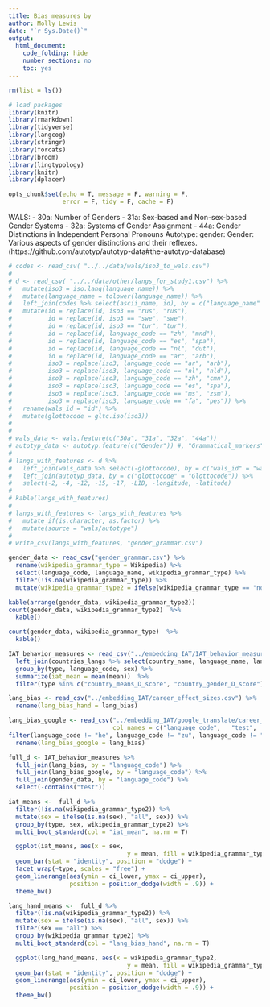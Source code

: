 ```yaml
---
title: Bias measures by 
author: Molly Lewis 
date: "`r Sys.Date()`"
output: 
  html_document:
    code_folding: hide
    number_sections: no
    toc: yes
---
```

  
```r
rm(list = ls())

# load packages
library(knitr)
library(rmarkdown)
library(tidyverse)
library(langcog)
library(stringr)
library(forcats)
library(broom)
library(lingtypology)
library(knitr)
library(dplacer)

opts_chunk$set(echo = T, message = F, warning = F, 
               error = F, tidy = F, cache = F)
```

WALS:
  - 30a: Number of Genders
  - 31a: Sex-based and Non-sex-based Gender Systems
  - 32a: Systems of Gender Assignment
  - 44a: Gender Distinctions in Independent Personal Pronouns
Autotype:
  gender: Gender: Various aspects of gender distinctions and their reflexes. (https://github.com/autotyp/autotyp-data#the-autotyp-database)
  
  
```r
# codes <- read_csv( "../../data/wals/iso3_to_wals.csv")
# 
# d <- read_csv( "../../data/other/langs_for_study1.csv") %>%
#   mutate(iso3 = iso.lang(language_name)) %>%
#   mutate(language_name = tolower(language_name)) %>%
#   left_join(codes %>% select(ascii_name, id), by = c("language_name" = "ascii_name")) %>%
#   mutate(id = replace(id, iso3 == "rus", "rus"),
#          id = replace(id, iso3 == "swe", "swe"),
#          id = replace(id, iso3 == "tur", "tur"),
#          id = replace(id, language_code == "zh", "mnd"),
#          id = replace(id, language_code == "es", "spa"),
#          id = replace(id, language_code == "nl", "dut"),
#          id = replace(id, language_code == "ar", "arb"),
#          iso3 = replace(iso3, language_code == "ar", "arb"),
#          iso3 = replace(iso3, language_code == "nl", "nld"),
#          iso3 = replace(iso3, language_code == "zh", "cmn"),
#          iso3 = replace(iso3, language_code == "es", "spa"),
#          iso3 = replace(iso3, language_code == "ms", "zsm"),
#          iso3 = replace(iso3, language_code == "fa", "pes")) %>%
#   rename(wals_id = "id") %>%
#   mutate(glottocode = gltc.iso(iso3))
#          
# 
# wals_data <- wals.feature(c("30a", "31a", "32a", "44a"))
# autotyp_data <- autotyp.feature(c("Gender")) #, "Grammatical_markers", "Agreement"))
# 
# langs_with_features <- d %>%
#   left_join(wals_data %>% select(-glottocode), by = c("wals_id" = "wals.code")) %>%
#   left_join(autotyp_data, by = c("glottocode" = "Glottocode")) %>%
#   select(-2, -4, -12, -15, -17, -LID, -longitude, -latitude)
# 
# kable(langs_with_features)
# 
# langs_with_features <- langs_with_features %>%
#   mutate_if(is.character, as.factor) %>%
#   mutate(source = "wals/autotype")
# 
# write_csv(langs_with_features, "gender_grammar.csv")
```

```r
gender_data <- read_csv("gender_grammar.csv") %>%
  rename(wikipedia_grammar_type = Wikipedia) %>%
  select(language_code, language_name, wikipedia_grammar_type) %>%
  filter(!is.na(wikipedia_grammar_type)) %>%
  mutate(wikipedia_grammar_type2 = ifelse(wikipedia_grammar_type == "none", "none", "MF"))

kable(arrange(gender_data, wikipedia_grammar_type2))
count(gender_data, wikipedia_grammar_type2)  %>%
  kable()

count(gender_data, wikipedia_grammar_type)  %>%
  kable()
```


```r
IAT_behavior_measures <- read_csv("../embedding_IAT/IAT_behavior_measures.csv") %>%
  left_join(countries_langs %>% select(country_name, language_name, language_code)) %>%
  group_by(type, language_code, sex) %>%
  summarize(iat_mean = mean(mean))  %>%
  filter(type %in% c("country_means_D_score", "country_gender_D_score"))

lang_bias <- read_csv("../embedding_IAT/career_effect_sizes.csv") %>%
  rename(lang_bias_hand = lang_bias)

lang_bias_google <- read_csv("../embedding_IAT/google_translate/career_effect_sizes_google.csv",
                             col_names = c("language_code",   "test",  "test_name", "lang_bias")) %>%
filter(language_code != "he", language_code != "zu", language_code != "th")   %>%
  rename(lang_bias_google = lang_bias)
```

```r
full_d <- IAT_behavior_measures %>%
  full_join(lang_bias, by = "language_code") %>%
  full_join(lang_bias_google, by = "language_code") %>%
  full_join(gender_data, by = "language_code") %>%
  select(-contains("test"))

iat_means <-  full_d %>%
  filter(!is.na(wikipedia_grammar_type2)) %>%
  mutate(sex = ifelse(is.na(sex), "all", sex)) %>%
  group_by(type, sex, wikipedia_grammar_type2) %>%
  multi_boot_standard(col = "iat_mean", na.rm = T)

  ggplot(iat_means, aes(x = sex, 
                                 y = mean, fill = wikipedia_grammar_type2)) +
  geom_bar(stat = "identity", position = "dodge") +
  facet_wrap(~type, scales = "free") +
  geom_linerange(aes(ymin = ci_lower, ymax = ci_upper),  
                 position = position_dodge(width = .9)) +
  theme_bw() 
```

```r
lang_hand_means <-  full_d %>%
  filter(!is.na(wikipedia_grammar_type2)) %>%
  mutate(sex = ifelse(is.na(sex), "all", sex)) %>%
  filter(sex == "all") %>%
  group_by(wikipedia_grammar_type2) %>%
  multi_boot_standard(col = "lang_bias_hand", na.rm = T)

  ggplot(lang_hand_means, aes(x = wikipedia_grammar_type2, 
                                 y = mean, fill = wikipedia_grammar_type2)) +
  geom_bar(stat = "identity", position = "dodge") +
  geom_linerange(aes(ymin = ci_lower, ymax = ci_upper),  
                 position = position_dodge(width = .9)) +
  theme_bw() 
```

